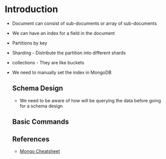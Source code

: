 # Introduction
* Document can consist of sub-documents or array of sub-documents
* We can have an index for a field in the document
* Partitions by key  
* Sharding - Distribute the partition into different shards
* collections - They are like buckets
* We need to manually set the index in MongoDB
  
  ## Schema Design
  * We need to be aware of how will be querying the data before going for a schema design
  
  ## Basic Commands










  ## References
  * [Mongo Cheatsheet](https://gist.github.com/michaeltreat/d3bdc989b54cff969df86484e091fd0c)